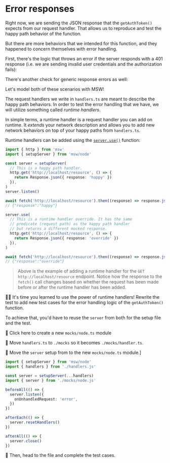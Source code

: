 # Error responses

Right now, we are sending the JSON response that the `getAuthToken()` expects from our request handler. That allows us to reproduce and test the happy path behavior of the function.

But there are more behaviors that we intended for this function, and they happened to concern themselves with error handling.

First, there's the logic that throws an error if the server responds with a 401 response (i.e. we are sending invalid user credentials and the authorization fails):

<CodeFile file="get-auth-token.ts" range="16-18" />

There's another check for generic response errors as well:

<CodeFile file="get-auth-token.ts" range="20-22" />

Let's model both of these scenarios with MSW!

The request handlers we write in `handlers.ts` are meant to describe the happy path behaviors. In order to test the error handling that we have, we will utilize something called _runtime handlers_.

In simple terms, a runtime handler is a request handler you can add on runtime. It _extends_ your network description and allows you to add new network behaviors on top of your happy paths from `handlers.ts`.

Runtime handlers can be added using the [`server.use()`](https://mswjs.io/docs/api/setup-server/use) function:

```ts highlight=15-22
import { http } from 'msw'
import { setupServer } from 'msw/node'

const server = setupServer(
  // This is a happy path handler.
  http.get('http://localhost/resource', () => {
    return Response.json({ response: 'happy' })
  }),
)
server.listen()

await fetch('http://localhost/resource').then((response) => response.json())
// {"response":"happy"}

server.use(
  // This is a runtime handler override. It has the same
  // predicate (request path) as the happy path handler
  // but returns a different mocked response.
  http.get('http://localhost/resource', () => {
    return Response.json({ response: 'override' })
  }),
)

await fetch('http://localhost/resource').then((response) => response.json())
// {"response":"override"}
```

> Above is the example of adding a runtime handler for the `GET http://localhost/resource` endpoint. Notice how the response to the `fetch()` call changes based on whether the request has been made before or after the runtime handler has been added.

👨‍💼 It's time you learned to use the power of runtime handlers! Rewrite the <InlineFile file="get-auth-token.test.ts" /> test to add new test cases for the error handling logic of the `getAuthToken()` function.

To achieve that, you'd have to reuse the `server` from <InlineFile file="vitest.setup.ts" /> both for the setup file and the test.

:koala: <InlineFile file="./mocks/node.ts">Click here to create a new `mocks/node.ts` module</InlineFile>

:koala: Move `handlers.ts` to `./mocks` so it becomes `./mocks/handler.ts`.

:koala: Move the `server` setup from <InlineFile file="vitest.setup.ts" /> to the new `mocks/node.ts` module.]

```ts filename=vitest.setup.ts remove=1-4 add=5
import { setupServer } from 'msw/node'
import { handlers } from './handlers.js'

const server = setupServer(...handlers)
import { server } from './mocks/node.js'

beforeAll(() => {
  server.listen({
    onUnhandledRequest: 'error',
  })
})

afterEach(() => {
  server.resetHandlers()
})

afterAll(() => {
  server.close()
})
```

:koala: Then, head to the <InlineFile file="get-auth-token.test.ts" /> file and complete the test cases.
